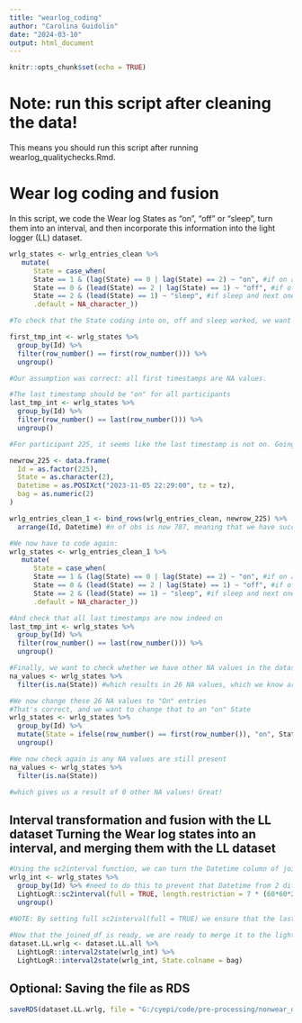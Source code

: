 ---
title: "wearlog_coding"
author: "Carolina Guidolin"
date: "2024-03-10"
output: html_document
---

```{r setup, include=FALSE}
knitr::opts_chunk$set(echo = TRUE)
```

# Note: run this script after cleaning the data! 
This means you should run this script after running wearlog_qualitychecks.Rmd. 

# Wear log coding and fusion 
In this script, we code the Wear log States as "on", "off" or "sleep", turn them into an interval, and then incorporate this information into the light logger (LL) dataset.
```{r}
  
wrlg_states <- wrlg_entries_clean %>%
   mutate(
      State = case_when(
      State == 1 & (lag(State) == 0 | lag(State) == 2) ~ "on", #if on and previous one was off or sleep, it's on 
      State == 0 & (lead(State) == 2 | lag(State) == 1) ~ "off", #if off and next one is sleep, or previous one is on, it's off
      State == 2 & (lead(State) == 1) ~ "sleep", #if sleep and next one is on, then it's sleep
      .default = NA_character_)) 

#To check that the State coding into on, off and sleep worked, we want to see where NA values where assigned. We expect NA values for participant's first entry, as the previous entry is absent, and so defaulted to NA character as specified by case_when() in the step above

first_tmp_int <- wrlg_states %>%
  group_by(Id) %>%
  filter(row_number() == first(row_number())) %>%
  ungroup()

#Our assumption was correct: all first timestamps are NA values.

#The last timestamp should be "on" for all participants
last_tmp_int <- wrlg_states %>%
  group_by(Id) %>%
  filter(row_number() == last(row_number())) %>%
  ungroup()

#For participant 225, it seems like the last timestamp is not on. Going back to the original wearlog file, we notice that there is a missing entry for the participant's "sleep" entry on Sunday (the second to last day), which leads to the first timestamp of the day after to be a "NA" value. As we have previously done, we take this value from the sleep diary, in this case from the column "sleep": 05.11.2023 22:29:00.

newrow_225 <- data.frame(
  Id = as.factor(225),
  State = as.character(2),
  Datetime = as.POSIXct("2023-11-05 22:29:00", tz = tz),
  bag = as.numeric(2)
)

wrlg_entries_clean_1 <- bind_rows(wrlg_entries_clean, newrow_225) %>%
  arrange(Id, Datetime) #n of obs is now 787, meaning that we have successfully added our entry

#We now have to code again:
wrlg_states <- wrlg_entries_clean_1 %>%
   mutate(
      State = case_when(
      State == 1 & (lag(State) == 0 | lag(State) == 2) ~ "on", #if on and previous one was off or sleep, it's on 
      State == 0 & (lead(State) == 2 | lag(State) == 1) ~ "off", #if off and next one is sleep, or previous one is on, it's off
      State == 2 & (lead(State) == 1) ~ "sleep", #if sleep and next one is on, then it's sleep
      .default = NA_character_)) 

#And check that all last timestamps are now indeed on 
last_tmp_int <- wrlg_states %>%
  group_by(Id) %>%
  filter(row_number() == last(row_number())) %>%
  ungroup()

#Finally, we want to check whether we have other NA values in the dataset
na_values <- wrlg_states %>%
  filter(is.na(State)) #which results in 26 NA values, which we know are the 26 on entries. 

#We now change these 26 NA values to "On" entries
#That's correct, and we want to change that to an "on" State
wrlg_states <- wrlg_states %>%
  group_by(Id) %>%
  mutate(State = ifelse(row_number() == first(row_number()), "on", State)) %>%
  ungroup()

#We now check again is any NA values are still present
na_values <- wrlg_states %>%
  filter(is.na(State))

#which gives us a result of 0 other NA values! Great!
```

## Interval transformation and fusion with the LL dataset Turning the Wear log states into an interval, and merging them with the LL dataset
```{r}
#Using the sc2interval function, we can turn the Datetime column of joined_df into an interval of time
wrlg_int <- wrlg_states %>%
  group_by(Id) %>% #need to do this to prevent that Datetime from 2 different participants get merged into the same interval
  LightLogR::sc2interval(full = TRUE, length.restriction = 7 * (60*60*24)) %>%
  ungroup()

#NOTE: By setting full sc2interval(full = TRUE) we ensure that the last interval for each participant end on Sunday at 00:00, which is the last day. But there is also now a new interval for the last participation day, bringing it from the ON timestamp to midnight of that day. This will be ignored in when applying interval2state(), as the dataset.LL.all has already been filtered for the end times of day 8 to be the last wearlog on entry for that day. 
  
#Now that the joined_df is ready, we are ready to merge it to the light logger dataset
dataset.LL.wrlg <- dataset.LL.all %>% 
  LightLogR::interval2state(wrlg_int) %>%
  LightLogR::interval2state(wrlg_int, State.colname = bag)
```

## Optional: Saving the file as RDS
```{r}
saveRDS(dataset.LL.wrlg, file = "G:/cyepi/code/pre-processing/nonwear_detection/clean_data.rds")
```

